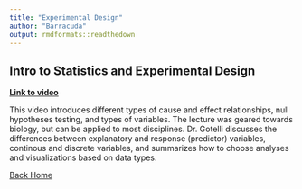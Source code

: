 ```yaml
---
title: "Experimental Design"
author: "Barracuda"
output: rmdformats::readthedown
---
```


## Intro to Statistics and Experimental Design

[**Link to video**](https://www.uvm.edu/~ngotelli/Bio381Vids/L12_16Mar2021/A_StatsIntro.mp4)

This video introduces different types of cause and effect relationships, null hypotheses testing, and types of variables. The lecture was geared towards biology, but can be applied to most disciplines. Dr. Gotelli discusses the differences between explanatory and response (predictor) variables, continous and discrete variables, and summarizes how to choose analyses and visualizations based on data types.   

[Back Home](index.html)